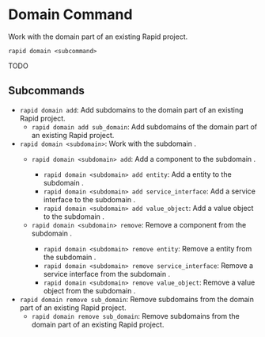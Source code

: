 # Domain Command

Work with the domain part of an existing Rapid project.

```
rapid domain <subcommand>
```

TODO

## Subcommands

- `rapid domain add`: Add subdomains to the domain part of an existing Rapid project.
  - `rapid domain add sub_domain`: Add subdomains of the domain part of an existing Rapid project.
- `rapid domain <subdomain>`: Work with the subdomain <subdomain>.
  - `rapid domain <subdomain> add`: Add a component to the subdomain <subdomain>.
    - `rapid domain <subdomain> add entity`: Add a entity to the subdomain <subdomain>.
    - `rapid domain <subdomain> add service_interface`: Add a service interface to the subdomain <subdomain>.
    - `rapid domain <subdomain> add value_object`: Add a value object to the subdomain <subdomain>.
  - `rapid domain <subdomain> remove`: Remove a component from the subdomain <subdomain>.
    - `rapid domain <subdomain> remove entity`: Remove a entity from the subdomain <subdomain>.
    - `rapid domain <subdomain> remove service_interface`: Remove a service interface from the subdomain <subdomain>.
    - `rapid domain <subdomain> remove value_object`: Remove a value object from the subdomain <subdomain>.
- `rapid domain remove sub_domain`: Remove subdomains from the domain part of an existing Rapid project.
  - `rapid domain remove sub_domain`: Remove subdomains from the domain part of an existing Rapid project.
